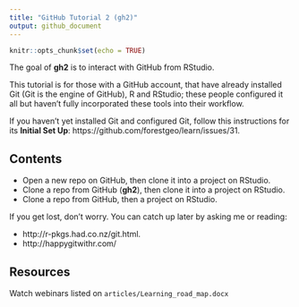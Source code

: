 ```yaml
---
title: "GitHub Tutorial 2 (gh2)"
output: github_document
---
```


```r
knitr::opts_chunk$set(echo = TRUE)
```

The goal of __gh2__ is to interact with GitHub from RStudio.

This tutorial is for those with a GitHub account, that have already installed Git (Git is the engine of GitHub), R and RStudio; these people configured it all but haven't fully incorporated these tools into their workflow.

If you haven't yet installed Git and configured Git, follow this instructions for its __Initial Set Up__: https://github.com/forestgeo/learn/issues/31.

## Contents

- Open a new repo on GitHub, then clone it into a project on RStudio.
- Clone a repo from GitHub (__gh2__), then clone it into a project on RStudio.
- Clone a repo from GitHub, then a project on RStudio.


If you get lost, don't worry. You can catch up later by asking me or reading:

- http://r-pkgs.had.co.nz/git.html. 
- http://happygitwithr.com/

## Resources

Watch webinars listed on `articles/Learning_road_map.docx`





